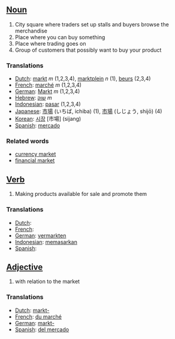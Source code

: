 ==[[Noun]]==

#City square where traders set up stalls and buyers browse the merchandise
#Place where you can buy something
#Place where trading goes on
#Group of customers that possibly want to buy your product

===Translations===
*[[Dutch]]: [[markt]] ''m'' (1,2,3,4), [[marktplein]] ''n'' (1), [[beurs]] (2,3,4)
*[[French]]: [[marché]] ''m'' (1,2,3,4)
*[[German]]: [[Markt]] ''m'' (1,2,3,4)
*[[Hebrew]]: [[שוק]] ''m''
*[[Indonesian]]: [[pasar]] (1,2,3,4)
*[[Japanese]]: [[市場]] (いちば, ichiba) (1), [[市場]] (しじょう, shijō) (4)
*[[Korean]]: [[시장]] [市場] (sijang)
*[[Spanish]]: [[mercado]]

===Related words===

*[[currency market]]
*[[financial market]]

==[[Verb]]==

#Making products available for sale and promote them

===Translations===
*[[Dutch]]: [[]]
*[[French]]: [[]]
*[[German]]: [[vermarkten]]
*[[Indonesian]]: [[pasar|memasarkan]]
*[[Spanish]]: [[]]

==[[Adjective]]==

#with relation to the market

===Translations===
*[[Dutch]]: [[markt-]]
*[[French]]: [[du marché]]
*[[German]]: [[markt-]]
*[[Spanish]]: [[del mercado]]
